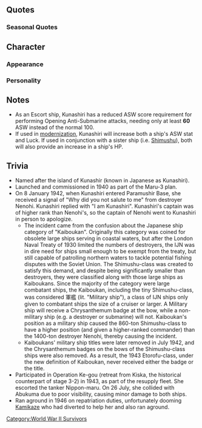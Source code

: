 {{ShipPageHeader}}
==Quotes==
{{ShipQuotes
|Introduction = 占守型海防艦、その二番艦、国後。<br>何それ？　違うけど？　そうね、クナって…<br>呼んでもらってもいいけど。
|Introduction/En =The second of Shimushu-class, Kunashiri. What's that? That's wrong. Right, you can call me Kuna. 
|Introduction/Note = 

|Library =占守型海防艦二番艦、国後よ。　北方の守りは任せてよね。　え、地味だろって。　何それ！　あの出撃の前の単冠湾の哨戒とか、大事な役割も務めたんだから。　大湊を起点に、千島列島や宗谷海峡、津軽海峡など大切な所を守ったの。　ねえ、聞いてる？最後は大切な大切なこと、頑張ったし。　ちょっと神風さんに迷惑かけちゃったけど。　頑張ったよね、あたし！ 
|Library/En =I am Kunashiri, the second ship of Shimushu-class Coastal Defense Ship. You can leave the defense of the north to me. What? That's simple you said? How could you! Before _that_ sortie, I played an important role, like patrolling Hitokappu Bay. Using Ominato as a starting point, I protected important places like Chishima Islands, Soya Strait, Tsugaru Straight and others. Hey, are you listening? In the end I worked very hard in a very, very important job. I inconvenienced Kamikaze a little, but I worked hard. 
|Library/Note =In 1946, while on a return repatriation voyage and en-route to Uraga, Kunashiri ran aground near Cape Omaezaki, Shizuoka when her crew mistook a fishing vessel's lights for the Omaezaki lighthouse. While attempting to rescue passengers and crew off of the stranded Kunashiri, Kamikaze also ran aground. Both were abandoned, after the passengers and crew were transferred over to another ship. 

|Secretary 1=何？　呼んだ？　ふん！
|Secretary 1/En =What, did you call? Humph! 
|Secretary 1/Note = 

|Secretary 2 =え、占守と間違えた？　はぁ？　何それ、帰る。 
|Secretary 2/En =Huh? You mistook me for Shimushu? What, how could you!? I'm going home. 
|Secretary 2/Note = 

|Secretary 3 =だから何それ。　面白いと思ってるの？　ふん！　私、挨拶とか、そういうの大切だと思ってるから！　別に形とかそういうのじゃなくって。 
|Secretary 3/En =Just what is that? Do you think that's fun? Humph! I think things like greetings are important! I don't mean that materialistically. 
|Secretary 3/Note =

|Idle = あ、子日…さん？ああ！いいのいいの！違うしそうじゃなくってね？…なんて言えばいいのかなぁ…うん！そう！それ！そうゆうことなんです！よかったぁ、わかってくれてて！うん！頑張ろう！
|Idle/En = Ah, Nenohi-san? Ah, it's fine, it's fine. No, that's not it. What did I want to say... Yes, you're right, that's it! That was it. It's good that you understand. Yup, do your best!
|Idle/Note = See Trivia section. 

|Secretary Married =司令。なに、今日外出するの？　や、違うしなにそれ。そうじゃなくて、雨とか霧とかの日は気をつけてよね。そうじゃなくてもそそっかしいんだから！　え、私？　私は大丈夫だし！　なによっ！！
|Secretary Married/En = Commander. Are you heading out today?  No, that's not it. I really wanted to tell you to be careful of rainy and foggy days. Otherwise you'll be careless. Eh, me? I'll be fine! What's with that!
|Secretary Married/Note = 

|Wedding =北方への輸送護衛でしょ、哨戒でしょ、海峡の警備でしょ…ふぁ、やることいっぱいあって大変！　司令、私ちょっと仕事多すぎない？！　え、これは？　ご褒美？　私に？！　…そ、そう…へ？
|Wedding/En = A transport mission to the north? An evacuation? Guarding the straits? *sigh* Having so many things to do is troublesome! Commander, aren't you giving me too much work? Eh, what's this? A reward? For me? Is... that so... Eh?
|Wedding/Note = 

|Looking At Scores =何それ。情報見たいの？仕方ないなあ。 
|Looking At Scores/En = What's that? You wanted to see information? Guess it can't be helped.
|Looking At Scores/Note = 

|Joining A Fleet =いーい？　海防艦国後、抜錨！　出ます！
|Joining A Fleet/En = Ready? Coastal defense ship Kunashiri, setting sail! Let's move out.
|Joining A Fleet/Note = 

|Equipment 1 =あ、姉が？　姉は姉よ 
|Equipment 1/En =Shi... Shimushu did? Shimushu... is Shimushu 
|Equipment 1/Note = 

|Equipment 2 =ま、まぁ良いんじゃない？ 
|Equipment 2/En =Well, Well I think it's good. 
|Equipment 2/Note = 

|Equipment 3 =何それ。　おぉ、そうなの 
|Equipment 3/En =How could you. Oh, I see. 
|Equipment 3/Note = 

|Supply =ありがと。もらっとく…何よ？ 
|Supply/En =Thanks. I will take this, what? 
|Supply/Note = 

|Docking Minor =っ、こんなの……。じろじろ見ないで！
|Docking Minor/En = Eh, this sort of... Don't keep staring so much! 
|Docking Minor/Note = 

|Docking Major =神風さんに見せられない……。早く、ちゃんとしなきゃ……。
|Docking Major/En = I can't let Kamikaze-san see this... I'll need to hurry up and be proper... 
|Docking Major/Note = 

|Docking Complete = 
|Docking Complete/En = 
|Docking Complete/Note = 

|Construction =できたって！
|Construction/En = It have been done.
|Construction/Note = 

|Returning From Sortie =艦隊、戻ったわ。……まぁ、みんな無事で、良かった…かな？
|Returning From Sortie/En = The fleet has returned. Well, isn't it good that everyone is fine?
|Returning From Sortie/Note = 

|Starting A Sortie =千島方面根拠地隊、旗艦「国後」！　出撃します！　みんな、付いて来て！
|Starting A Sortie/En = Kuril District Base Flagship, Kunashiri! Sortieing! Follow me everyone!
|Starting A Sortie/Note = 

|Battle Start =敵か。やるしかない……！　みんな！　いーい、やるよっ！
|Battle Start/En = Enemy? We've got to do this...! Everyone! Ready, let's do this!
|Battle Start/Note = 

|Attack =引き付けて……てぇっ！
|Attack/En = Wait for it... Fire!
|Attack/Note = 

|Night Battle =夜…夜戦…魚雷無いけど、やってみる！
|Night Battle/En = It's night time... Night battle... I might not have torpedoes but I'll still try!
|Night Battle/Note = 

|Night Attack = この海から出ていけ！
|Night Attack/En =Get out of this sea! 
|Night Attack/Note = 

|MVP =まっ、そんな感じじゃないの？　姉さんは姉さん、あたしはあたしなんだから。やるときはあたしだってやるの！　……ハチ、聞いてる？　聞きなさいよっ！
|MVP/En = Well, this is about right, right? My sister is my sister and I am me. When it comes down to it, I can do it too! ...are you listening, Hachi? Listen to me!
|MVP/Note ="Hachi" probably refers to "Hachijyou", the 4th Shimushu-class ship 

|Minor Damage 1 =ああぁぁぁっ！！　被弾？！　衝突？！
|Minor Damage 1/En = Aaaaah!  Bullet hit?! Collision?!
|Minor Damage 1/Note = 

|Minor Damage 2 =ええ、この衝撃…なに？　座礁じゃ、ないよね？
|Minor Damage 2/En = Eh, what's this impact? No way, I'm not running aground, right?
|Minor Damage 2/Note = 

|Major Damage =きゃあぁぁ！　も、もうっ！　でも、あたし、沈むつもり、ないからっ！
|Major Damage/En = Aaarrrgh! Ugh, urgh! But I have no intention of sinking yet!
|Major Damage/Note = 

|Sunk = えっ、うそ、うそだよね、そんな、この、ここで…神風さん
|Sunk/En = Eh, no way... this got to be a lie right? In a... place... like this... Kamikaze-san...
|Sunk/Note = 
}}
===Seasonal Quotes===
{{ShipSeasonalQuotes}}<!-- for editing, use [[Seasonal]] pages and [[Template:Seasonal]] updating process -->

==Character==
===Appearance===
===Personality===
==Notes==
*As an Escort ship, Kunashiri has a reduced ASW score requirement for performing Opening Anti-Submarine attacks, needing only at least '''60''' ASW instead of the normal 100.
*If used in [[modernization]], Kunashiri will increase both a ship's ASW stat and Luck. If used in conjunction with a sister ship (i.e. [[Shimushu]]), both will also provide an increase in a ship's HP. 

==Trivia==
* Named after the island of Kunashir (known in Japanese as Kunashiri).
* Launched and commissioned in 1940 as part of the Maru-3 plan.
* On 8 January 1942, when Kunashiri entered Paramushir Base, she received a signal of "Why did you not salute to me" from destroyer Nenohi. Kunashiri replied with "I am Kunashiri". Kunashiri's captain was of higher rank than Nenohi's, so the captain of Nenohi went to Kunashiri in person to apologize.
** The incident came from the confusion about the Japanese ship category of "Kaiboukan". Originally this category was coined for obsolete large ships serving in coastal waters, but after the London Naval Treaty of 1930 limited the numbers of destroyers, the IJN was in dire need for ships small enough to be exempt from the treaty, but still capable of patrolling northern waters to tackle potential fishing disputes with the Soviet Union. The Shimushu-class was created to satisfy this demand, and despite being significantly smaller than destroyers, they were classified along with those large ships as Kaiboukans. Since the majority of the category were large combatant ships, the Kaiboukan, including the tiny Shimushu-class, was considered 軍艦 (lit. "Military ship"), a class of IJN ships only given to combatant ships the size of a cruiser or larger. A Military ship will receive a Chrysanthemum badge at the bow, while a non-military ship (e.g. a destroyer or submarine) will not. Kaiboukan's position as a military ship caused the 860-ton Shimushu-class to have a higher position (and given a higher-ranked commander) than the 1400-ton destroyer Nenohi, thereby causing the incident.
** Kaiboukans' military ship titles were later removed in July 1942, and the Chrysanthemum badges on the bows of the Shimushu-class ships were also removed. As a result, the 1943 Etorofu-class, under the new definition of Kaiboukan, never received either the badge or the title.
* Participated in Operation Ke-gou (retreat from Kiska, the historical counterpart of stage 3-2) in 1943, as part of the resupply fleet. She escorted the tanker Nippon-maru. On 26 July, she collided with Abukuma due to poor visibility, causing minor damage to both ships.
* Ran aground in 1946 on repatriation duties, unfortunately dooming [[Kamikaze]] who had diverted to help her and also ran aground.

{{ShipPageFooter}}
[[Category:World War II Survivors]]
